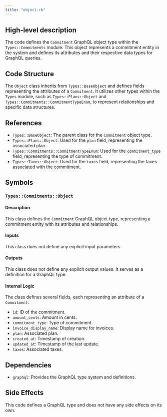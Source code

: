 ```yaml
---
title: "object.rb"
---
```


## High-level description
The code defines the `Commitment` GraphQL object type within the `Types::Commitments` module. This object represents a commitment entity in the system and defines its attributes and their respective data types for GraphQL queries.

## Code Structure
The `Object` class inherits from `Types::BaseObject` and defines fields representing the attributes of a `Commitment`. It utilizes other types within the `Types` module, such as `Types::Plans::Object` and `Types::Commitments::CommitmentTypeEnum`, to represent relationships and specific data structures.

## References
- `Types::BaseObject`: The parent class for the `Commitment` object type.
- `Types::Plans::Object`: Used for the `plan` field, representing the associated plan.
- `Types::Commitments::CommitmentTypeEnum`: Used for the `commitment_type` field, representing the type of commitment.
- `Types::Taxes::Object`: Used for the `taxes` field, representing the taxes associated with the commitment.

## Symbols

### `Types::Commitments::Object`
#### Description
This class defines the `Commitment` GraphQL object type, representing a commitment entity with its attributes and relationships.

#### Inputs
This class does not define any explicit input parameters.

#### Outputs
This class does not define any explicit output values. It serves as a definition for a GraphQL type.

#### Internal Logic
The class defines several fields, each representing an attribute of a `Commitment`:
- `id`: ID of the commitment.
- `amount_cents`: Amount in cents.
- `commitment_type`: Type of commitment.
- `invoice_display_name`: Display name for invoices.
- `plan`: Associated plan.
- `created_at`: Timestamp of creation.
- `updated_at`: Timestamp of the last update.
- `taxes`: Associated taxes.

## Dependencies
- `graphql`: Provides the GraphQL type system and definitions.

## Side Effects
This code defines a GraphQL type and does not have any side effects on its own.
